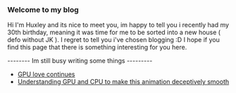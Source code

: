 ### Welcome to my blog

Hi I'm Huxley and its nice to meet you, im happy to tell you i recently had my 30th birthday, meaning it was time for me to be sorted into a new house ( defo without JK ). I regret to tell you i've chosen blogging :D I hope if you find this page that there is something interesting for you here.

-------- Im still busy writing some things ---------

-   <a href="/blog/gpu-love">GPU love continues</a>
-   <a href="/blog/lessons-from-canvas">
        Understanding GPU and CPU to make this animation deceptively smooth
    </a>
